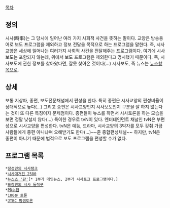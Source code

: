 [[목차]]

== 정의 ==
시사(時事)는 그 당시에 일어난 여러 가지 사회적 사건을 뜻하는 말이다. 교양은 방송용어로 보도 프로그램을 제외하고 정보 전달을 목적으로 하는 프로그램을 말한다. 즉, 시사교양은 세상에 일어나는 여러가지 사회적 사건을 전달해주는 프로그램이다. 여기에 시사보도는 포함되지 않는데, 위에서 보도 프로그램은 제외한다고 명시했기 때문이다. 즉, 시사보도에 관한 정보를 찾아왔다면, 잘못 찾아온 것이다(...) 시사보도, 즉 뉴스는 [[뉴스]]항목으로.

== 상세 ==
보통 지상파, 종편, 보도전문채널에서 편성을 한다. 특히 종편은 시사교양의 편성비율이 상대적으로 높다(...) 그리고 종편은 시사교양인지 시사보도인지 구분을 잘 하지 않는다는 것이 또 다른 특징이자 문제점이다. 종편들이 뉴스를 하면서 시사토론을 하는 모습을 보면 정말 낮설지 않다(...)
특이한 경우로 tvN이 있다. 엔터테인먼트 채널인 tvN은 부편성으로 시사교양을 편성한다. tvN은 예능, 드라마, 시사교양의 3박자를 모두 갖춰 가끔 사람들에게 종편 아니냐며 오해받기도 한다(...)~~준 종합편성채널~~ 하지만, tvN은 종편이 아니기 때문에 법적으로 보도 프로그램을 편성할 수가 없다.

== 프로그램 목록 ==
 *[[장성민의 시사탱크]]
 *[[시사매거진 2580]]
 *[[뉴스쇼 '판']][* 1부가 메인뉴스, 2부가 시사토크 프로그램이다.]
 *[[표창원의 시사 돌직구]]
 *[[PD수첩]]
 *[[100분 토론]]
 *[[JTBC 밤샘토론]]
